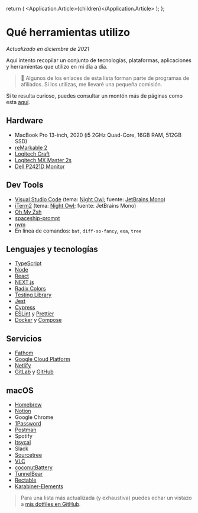 
  return (
    <Application theme={Theme.Light}>
      <Application.Article>{children}</Application.Article>
    </Application>
  );
};

# Qué herramientas utilizo

_Actualizado en diciembre de 2021_

Aquí intento recopilar un conjunto de tecnologías, plataformas, aplicaciones y herramientas que utilizo en mi día a día.

> 👀 Algunos de los enlaces de esta lista forman parte de programas de afiliados. Si los utilizas, me llevaré una
> pequeña comisión.

Si te resulta curioso, puedes consultar un montón más de páginas como esta [aquí](https://uses.tech/).

## Hardware

- MacBook Pro 13-inch, 2020 (i5 2GHz Quad-Core, 16GB RAM, 512GB SSD)
- [reMarkable 2](https://remarkable.com/)
- [Logitech Craft](https://www.logitech.com/es-es/products/keyboards/craft.html)
- [Logitech MX Master 2s](https://www.logitech.com/en-us/eol/mx-master-2s-mouse.910-005131.html)
- [Dell P2421D Monitor](https://www.dell.com/en-us/work/shop/dell-24-monitor-p2421d/apd/210-aull)

## Dev Tools

- [Visual Studio Code][vscode] (tema: [Night Owl][nightowl]; fuente: [JetBrains Mono][mono])
- [iTerm2][iterm] (tema: [Night Owl][iterm-nightowl]; fuente: JetBrains Mono)
- [Oh My Zsh][ohmyzsh]
- [spaceship-prompt][spaceship]
- [nvm][nvm]
- En línea de comandos: `bat`, `diff-so-fancy`, `exa`, `tree`

## Lenguajes y tecnologías

- [TypeScript](https://www.typescriptlang.org/)
- [Node](https://nodejs.org/en/)
- [React](https://reactjs.org/)
- [NEXT.js](https://nextjs.org/)
- [Radix Colors](https://www.radix-ui.com/colors)
- [Testing Library](https://testing-library.com/)
- [Jest](https://jestjs.io/)
- [Cypress](https://www.cypress.io/)
- [ESLint](https://eslint.org/) y [Prettier](https://prettier.io/)
- [Docker](https://www.docker.com/products/docker-desktop) y [Compose](https://docs.docker.com/compose/)

## Servicios

- [Fathom](https://usefathom.com/ref/9NPVDY)
- [Google Cloud Platform](https://cloud.google.com/)
- [Netlify](https://www.netlify.com/)
- [GitLab](https://about.gitlab.com) y [GitHub](https://github.com/codecoolture)

## macOS

- [Homebrew][homebrew]
- [Notion](https://www.notion.so/)
- Google Chrome
- [1Password](https://1password.com/)
- [Postman](https://www.postman.com/)
- Spotify
- [Itsycal](https://www.mowglii.com/itsycal/)
- Slack
- [Sourcetree](https://www.sourcetreeapp.com/)
- [VLC](https://www.videolan.org/vlc/index.html)
- [coconutBattery](https://www.coconut-flavour.com/coconutbattery/)
- [TunnelBear](https://www.tunnelbear.com/)
- [Rectable](https://rectangleapp.com/)
- [Karabiner-Elements](https://karabiner-elements.pqrs.org/)

> Para una lista más actualizada (y exhaustiva) puedes echar un vistazo a
> [mis dotfiles en GitHub](https://github.com/sergioalvz/.dotfiles).

[vscode]: https://code.visualstudio.com/
[nightowl]: https://marketplace.visualstudio.com/items?itemName=sdras.night-owl
[mono]: https://www.jetbrains.com/lp/mono/
[iterm]: https://www.iterm2.com/
[iterm-nightowl]: https://github.com/jsit/night-owl-iterm2-theme
[homebrew]: https://brew.sh/
[ohmyzsh]: https://github.com/ohmyzsh/ohmyzsh
[nvm]: https://github.com/nvm-sh/nvm
[spaceship]: https://spaceship-prompt.sh/
